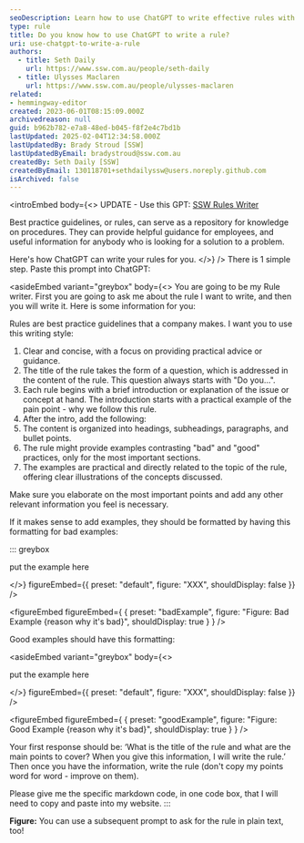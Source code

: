 ```yaml
---
seoDescription: Learn how to use ChatGPT to write effective rules with this step-by-step guide, perfect for creating best practice guidelines.
type: rule
title: Do you know how to use ChatGPT to write a rule?
uri: use-chatgpt-to-write-a-rule
authors:
  - title: Seth Daily
    url: https://www.ssw.com.au/people/seth-daily
  - title: Ulysses Maclaren
    url: https://www.ssw.com.au/people/ulysses-maclaren
related:
- hemmingway-editor
created: 2023-06-01T08:15:09.000Z
archivedreason: null
guid: b962b782-e7a8-48ed-b045-f8f2e4c7bd1b
lastUpdated: 2025-02-04T12:34:58.000Z
lastUpdatedBy: Brady Stroud [SSW]
lastUpdatedByEmail: bradystroud@ssw.com.au
createdBy: Seth Daily [SSW]
createdByEmail: 130118701+sethdailyssw@users.noreply.github.com
isArchived: false
---
```

<introEmbed
  body={<>
UPDATE - Use this GPT: [SSW Rules Writer](https://chat.openai.com/g/g-cOvrRzEnU-ssw-rules-writer)

Best practice guidelines, or rules, can serve as a repository for knowledge on procedures. They can provide helpful guidance for employees, and useful information for anybody who is looking for a solution to a problem.

Here's how ChatGPT can write your rules for you.
  </>}
/>
There is 1 simple step. Paste this prompt into ChatGPT:

<asideEmbed
  variant="greybox"
  body={<>
    You are going to be my Rule writer. First you are going to ask me about the rule I want to write, and then you will write it. Here is some information for you:

Rules are best practice guidelines that a company makes. I want you to use this writing style:

1. Clear and concise, with a focus on providing practical advice or guidance.
2. The title of the rule takes the form of a question, which is addressed in the content of the rule. This question always starts with "Do you...".
3. Each rule begins with a brief introduction or explanation of the issue or concept at hand. The introduction starts with a practical example of the pain point - why we follow this rule.
4. After the intro, add the following:
5. The content is organized into headings, subheadings, paragraphs, and bullet points.
6. The rule might provide examples contrasting "bad" and "good" practices, only for the most important sections.
7. The examples are practical and directly related to the topic of the rule, offering clear illustrations of the concepts discussed.

Make sure you elaborate on the most important points and add any other relevant information you feel is necessary.

If it makes sense to add examples, they should be formatted by having this formatting for bad examples:

::: greybox

put the example here

  </>}
  figureEmbed={{
    preset: "default",
    figure: "XXX",
    shouldDisplay: false
  }}
/>

<figureEmbed figureEmbed={ {
  preset: "badExample",
  figure: "Figure: Bad Example {reason why it's bad}",
  shouldDisplay: true
} } />


Good examples should have this formatting:

<asideEmbed
  variant="greybox"
  body={<>
    
put the example here

  </>}
  figureEmbed={{
    preset: "default",
    figure: "XXX",
    shouldDisplay: false
  }}
/>

<figureEmbed figureEmbed={ {
  preset: "goodExample",
  figure: "Figure: Good Example {reason why it's bad}",
  shouldDisplay: true
} } />


Your first response should be: ‘What is the title of the rule and what are the main points to cover? When you give this information, I will write the rule.’ Then once you have the information, write the rule (don't copy my points word for word - improve on them).

Please give me the specific markdown code, in one code box, that I will need to copy and paste into my website.
:::

**Figure:** You can use a subsequent prompt to ask for the rule in plain text, too!
